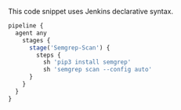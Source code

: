 This code snippet uses Jenkins declarative syntax.

```javascript
pipeline {
  agent any
    stages {
      stage('Semgrep-Scan') {
        steps {
          sh 'pip3 install semgrep'
          sh 'semgrep scan --config auto'
      }
    }
  }
}
```
